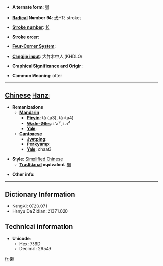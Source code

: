* '''Alternate form''': [[獺]]

* '''[[Wiktionary:Chinese radical index| Radical]] Number 94''': [[Wiktionary:Chinese radical index 犬|犬]]+13 strokes

* '''[[Wiktionary:Chinese total strokes index|Stroke number]]''': [[Wiktionary:Chinese total strokes index 16|16]]

* '''Stroke order''': 

* '''[[Wiktionary:Chinese four corner index|Four-Corner System]]''': 

* '''[[Wiktionary:Chinese Cangjie index|Cangjie input]]''': 大竹木中人 (KHDLO)

* '''Graphical Significance and Origin''': 

* '''Common Meaning''': otter

----

== [[Chinese]] [[Hanzi]] ==

* '''Romanizations'''
** '''[[Mandarin]]'''
*** '''[[Pinyin]]''': tǎ (ta3), tà (ta4)
*** '''[[Wade-Giles]]''': t'a<sup>3</sup>, t'a<sup>4</sup>
*** '''[[Yale]]''': 
** '''[[Cantonese]]'''
*** '''[[Jyutping]]''':
*** '''[[Penkyamp]]''': 
*** '''[[Yale]]''': chaat3

* '''Style''': [[Simplified Chinese]] 
** '''[[Traditional Chinese|Traditional]] equivalent''': [[獺]]

* '''Other info''': 

----

== Dictionary Information ==

* KangXi: 0720.071
* Hanyu Da Zidian: 21371.020

== Technical Information ==

* '''Unicode''':
** Hex: 736D
** Decimal: 29549

[[fr:獭]]